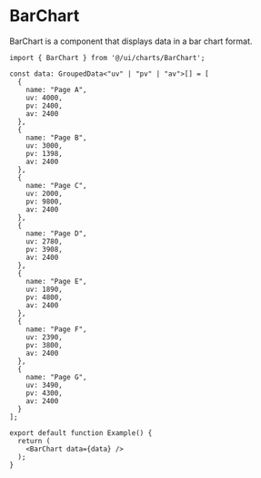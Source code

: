 # BarChart

BarChart is a component that displays data in a bar chart format.

```tsx preview
import { BarChart } from '@/ui/charts/BarChart';

const data: GroupedData<"uv" | "pv" | "av">[] = [
  {
    name: "Page A",
    uv: 4000,
    pv: 2400,
    av: 2400
  },
  {
    name: "Page B",
    uv: 3000,
    pv: 1398,
    av: 2400
  },
  {
    name: "Page C",
    uv: 2000,
    pv: 9800,
    av: 2400
  },
  {
    name: "Page D",
    uv: 2780,
    pv: 3908,
    av: 2400
  },
  {
    name: "Page E",
    uv: 1890,
    pv: 4800,
    av: 2400
  },
  {
    name: "Page F",
    uv: 2390,
    pv: 3800,
    av: 2400
  },
  {
    name: "Page G",
    uv: 3490,
    pv: 4300,
    av: 2400
  }
];

export default function Example() {
  return (
    <BarChart data={data} />
  );
}
```